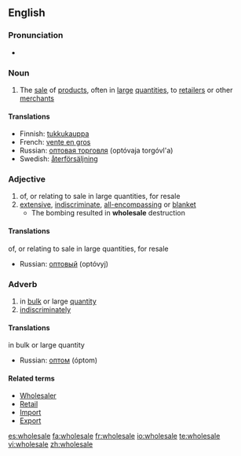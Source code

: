 {{wikipedia}}
==English==

===Pronunciation===
*{{audio|en-us-wholesale.ogg|Audio (US)}}


===Noun===
{{en-noun}}

# The [[sale]] of [[product]]s, often in [[large]] [[quantities]], to [[retailer]]s or other [[merchant]]s

====Translations====
*Finnish: [[tukkukauppa]]
*French: [[vente en gros]]
*Russian: [[оптовая торговля]] (optóvaja torgóvl'a) {{f}}
*Swedish: [[återförsäljning]]

===Adjective===
{{en-adj}}

# of, or relating to sale in large quantities, for resale
# [[extensive]], [[indiscriminate]], [[all-encompassing]] or [[blanket]]
#* The bombing resulted in '''wholesale''' destruction

====Translations====
;of, or relating to sale in large quantities, for resale
*Russian: [[оптовый]] (optóvyj)

===Adverb===
{{en-adv}}

# in [[bulk]] or large [[quantity]]
# [[indiscriminately]]

====Translations====
;in bulk or large quantity
*Russian: [[оптом]] (óptom)

====Related terms====
*[[Wholesaler]]
*[[Retail]]
*[[Import]]
*[[Export]]

[[es:wholesale]]
[[fa:wholesale]]
[[fr:wholesale]]
[[io:wholesale]]
[[te:wholesale]]
[[vi:wholesale]]
[[zh:wholesale]]